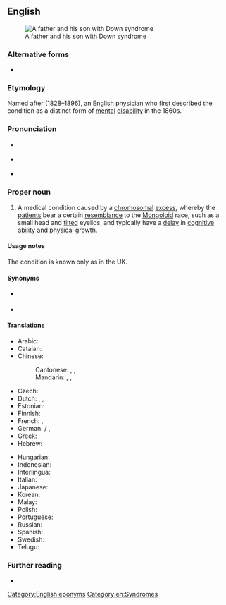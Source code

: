 ==English==
{{was wotd|2016|October|7}}
[[File:Vater und Sohn mit Down-Syndrom.jpg|thumb|A father and his son with Down syndrome]]

===Alternative forms===
* {{l|en|Down's syndrome|Down’s syndrome}}

===Etymology===
Named after {{w|John Langdon Haydon Down}} (1828–1896), an English physician who first described the condition as a distinct form of [[mental]] [[disability]] in the 1860s.

===Pronunciation===
* {{a|RP}} {{IPA|/daʊn ˈsɪndɹəʊm/|lang=en}}
* {{a|GA}} {{IPA|/daʊn ˈsɪndɹoʊm/|/-dɹəm/|lang=en}}
* {{hyphenation|Down syn|drome|lang=en}}

===Proper noun===
{{en-proper noun|head=[[w:John Langdon Down|Down]] [[syndrome]]}}

# {{lb|en|neurology|chiefly|US}} A medical condition caused by a [[chromosomal]] [[excess]], whereby the [[patient]]s bear a certain [[resemblance]] to the [[mongoloid|Mongoloid]] race, such as a small head and [[tilt]]ed eyelids, and typically have a [[delay]] in [[cognitive]] [[ability]] and [[physical]] [[growth]]. {{defdate|from 1961.}}

====Usage notes====
The condition is known only as {{m|en|Down's syndrome}} in the UK.

====Synonyms====
* {{l|en|mongolism}} {{qualifier|now offensive}}
* {{l|en|trisomy 21}}

====Translations====
{{trans-top|condition caused by chromosomal deficiency}}
* Arabic: {{t|ar|مُتَلَازِمَة دَاوْن|f}}
* Catalan: {{t+|ca|síndrome de Down|f}}
* Chinese:
*: Cantonese: {{t|yue|唐氏綜合症}}, {{t|yue|唐氏综合症|tr=tong4 si6 zung3 hap6 zing3, tong4 si6 zung1 hap6 zing3}}, {{t|yue|唐氏症|tr=tong4 si6 zing3}}
*: Mandarin: {{t|cmn|唐氏綜合症}}, {{t|cmn|唐氏综合症|tr=Tángshì zōnghézhèng}}, {{t+|cmn|唐氏症|tr=Tángshìzhèng}}
* Czech: {{t|cs|Downův syndrom|m}}
* Dutch: {{t|nl|syndroom van Down|n}}, {{t+|nl|downsyndroom|n}}, {{t+|nl|mongolisme|n}}
* Estonian: {{t|et|Downi sündroom}}
* Finnish: {{t|fi|Downin oireyhtymä}}
* French: {{t+|fr|syndrome de Down|m}}, {{t+|fr|trisomie 21|f}}
* German: {{t+|de|Downsyndrom|n}} / {{t+|de|Down-Syndrom|n}}, {{t|de|Mongolismus|m}} {{qualifier|dated}}
* Greek: {{t+|el|σύνδρομο Down|n}}
* Hebrew: {{t+|he|תסמונת דאון|f|tr=tismónet daun}}
{{trans-mid}}
* Hungarian: {{t+|hu|Down-szindróma}}
* Indonesian: {{t|id|sindrom Down}}
* Interlingua: {{t|ia|syndrome de Down}}
* Italian: {{t|it|sindrome del Down|f}}
* Japanese: {{t|ja|ダウン症|tr=だうんしょう, Daun-shō}}
* Korean: {{t|ko|다운 증후군}}
* Malay: {{t|ms|sindrom Down}}
* Polish: {{t+|pl|zespół Downa|m}}
* Portuguese: {{t+|pt|síndrome de Down|f}}
* Russian: {{t|ru|синдром Дауна|m}}
* Spanish: {{t|es|síndrome de Down|m}}
* Swedish: {{t|sv|Downs syndrom}}
* Telugu: {{t|te|డౌన్ సిండ్రోము}}
{{trans-bottom}}

===Further reading===
* {{pedia}}

[[Category:English eponyms]]
[[Category:en:Syndromes]]